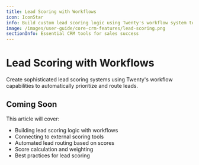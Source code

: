 ```yaml
---
title: Lead Scoring with Workflows
icon: IconStar
info: Build custom lead scoring logic using Twenty's workflow system to prioritize your best prospects.
image: /images/user-guide/core-crm-features/lead-scoring.png
sectionInfo: Essential CRM tools for sales success
---
```


# Lead Scoring with Workflows

Create sophisticated lead scoring systems using Twenty's workflow capabilities to automatically prioritize and route leads.

## Coming Soon

This article will cover:
- Building lead scoring logic with workflows
- Connecting to external scoring tools
- Automated lead routing based on scores
- Score calculation and weighting
- Best practices for lead scoring

<ArticleEditContent></ArticleEditContent>
